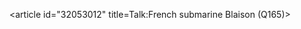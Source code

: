 <article id="32053012" title=Talk:French submarine Blaison (Q165)>
	<talkpage id="32053012" title="Talk:French submarine Blaison (Q165)">
{{WPMILHIST|class=Redirect}}
{{WikiProject Ships|class=Redirect}}
	</talkpage>
</article>